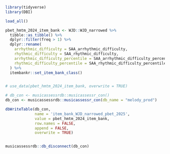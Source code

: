 

```r

library(tidyverse)
library(DBI)

load_all()


```

```r

pbet_hmtm_2024_item_bank <- WJD::WJD_narrowed %>%
  tibble::as_tibble() %>%
  dplyr::filter(freq > 1) %>%
  dplyr::rename(
    arrhythmic_difficulty = SAA_arrhythmic_difficulty,
    rhythmic_difficulty = SAA_rhythmic_difficulty,
    arrhythmic_difficulty_percentile = SAA_arrhythmic_difficulty_percentile,
    rhythmic_difficulty_percentile = SAA_rhythmic_difficulty_percentile
  ) %>% 
  itembankr::set_item_bank_class()


# use_data(pbet_hmtm_2024_item_bank, overwrite = TRUE)


```


```r


# db_con <- musicassessrdb::musicassessr_con()
db_con <- musicassessrdb::musicassessr_con(db_name = "melody_prod")

dbWriteTable(db_con, 
             name = 'item_bank_WJD_narrowed_pbet_2025', 
             value = pbet_hmtm_2024_item_bank,
             row.names = FALSE, 
             append = FALSE, 
             overwrite = TRUE)


musicassessrdb::db_disconnect(db_con)

```

